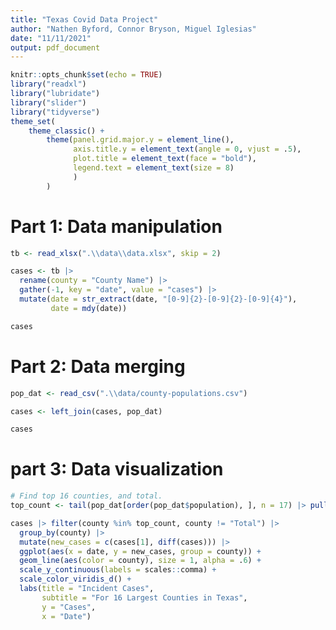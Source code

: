 ```yaml
---
title: "Texas Covid Data Project"
author: "Nathen Byford, Connor Bryson, Miguel Iglesias"
date: "11/11/2021"
output: pdf_document
---
```


```r
knitr::opts_chunk$set(echo = TRUE)
library("readxl")
library("lubridate")
library("slider")
library("tidyverse")
theme_set(
    theme_classic() +
        theme(panel.grid.major.y = element_line(),
              axis.title.y = element_text(angle = 0, vjust = .5),
              plot.title = element_text(face = "bold"),
              legend.text = element_text(size = 8)
              )
        )
```

# Part 1: Data manipulation

```r
tb <- read_xlsx(".\\data\\data.xlsx", skip = 2)

cases <- tb |> 
  rename(county = "County Name") |> 
  gather(-1, key = "date", value = "cases") |> 
  mutate(date = str_extract(date, "[0-9]{2}-[0-9]{2}-[0-9]{4}"),
         date = mdy(date))

cases
```

# Part 2: Data merging

```r
pop_dat <- read_csv(".\\data/county-populations.csv")

cases <- left_join(cases, pop_dat)

cases
```

# part 3: Data visualization

```r
# Find top 16 counties, and total.
top_count <- tail(pop_dat[order(pop_dat$population), ], n = 17) |> pull(county)

cases |> filter(county %in% top_count, county != "Total") |> 
  group_by(county) |> 
  mutate(new_cases = c(cases[1], diff(cases))) |> 
  ggplot(aes(x = date, y = new_cases, group = county)) +
  geom_line(aes(color = county), size = 1, alpha = .6) +
  scale_y_continuous(labels = scales::comma) +
  scale_color_viridis_d() +
  labs(title = "Incident Cases", 
       subtitle = "For 16 Largest Counties in Texas",
       y = "Cases",
       x = "Date")
```

